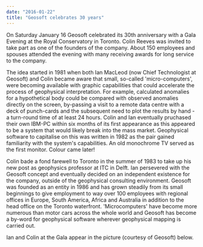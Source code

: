 ```yaml
---
date: "2016-01-22"
title: "Geosoft celebrates 30 years"
---
```


On Saturday January 16 Geosoft celebrated its 30th anniversary with a Gala
Evening at the Royal  Conservatory in Toronto. Colin Reeves was invited to take
part as one of the founders of the  company. About 150 employees and spouses
attended the evening with many receiving awards for  long service to the
company. 

The idea started in 1981 when both Ian MacLeod (now Chief Technologist at
Geosoft) and Colin  became aware that small, so-called 'micro-computers', were
becoming available with graphic  capabilities that could accelerate the process
of geophysical interpretation. For example,  calculated anomalies for a
hypothetical body could be compared with observed anomalies directly  on the
screen, by-passing a visit to a remote data centre with a deck of punch-cards
and the  subsequent need to plot the results by hand - a turn-round time of at
least 24 hours. Colin and Ian  eventually pruchased their own IBM-PC within six
months of its first appearance as this appeared  to be a system that would
likely break into the mass market. Geophysical software to capitalise on  this
was written in 1982 as the pair gained familiarity with the system's
capabilities. An old  monochrome TV served as the first monitor. Colour came
later! 

Colin bade a fond farewell to Toronto in the summer of 1983 to take up his new
post as geophysics  professor at ITC in Delft. Ian persevered with the Geosoft
concept and eventually decided on an  independent existence for the company,
outside of the geophysical consulting environment.  Geosoft was founded as an
entity in 1986 and has grown steadily from its small beginnings to give
employment to way over 100 employees with regional offices in Europe, South
America, Africa and  Australia in addition to the head office on the Toronto
waterfront. 'Microcomputers' have become  more numerous than motor cars across
the whole world and Geosoft has become a by-word for  geophysical software
wherever geophysical mapping is carried out. 

Ian and Colin at the Gala appear in the picture (courtesy of Geosoft) below.

<PublishDate />

